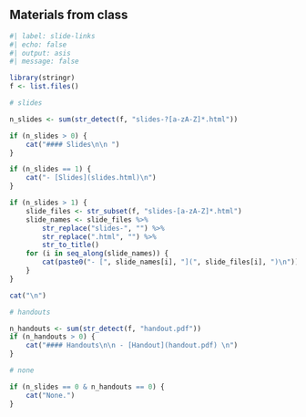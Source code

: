 
## Materials from class

```r
#| label: slide-links
#| echo: false
#| output: asis
#| message: false

library(stringr)
f <- list.files()

# slides

n_slides <- sum(str_detect(f, "slides-?[a-zA-Z]*.html"))

if (n_slides > 0) {
    cat("#### Slides\n\n ")
}

if (n_slides == 1) {
    cat("- [Slides](slides.html)\n")
}

if (n_slides > 1) {
    slide_files <- str_subset(f, "slides-[a-zA-Z]*.html")
    slide_names <- slide_files %>%
        str_replace("slides-", "") %>%
        str_replace(".html", "") %>%
        str_to_title()
    for (i in seq_along(slide_names)) {
        cat(paste0("- [", slide_names[i], "](", slide_files[i], ")\n"))
    }
}

cat("\n")

# handouts

n_handouts <- sum(str_detect(f, "handout.pdf"))
if (n_handouts > 0) {
    cat("#### Handouts\n\n - [Handout](handout.pdf) \n")
}

# none

if (n_slides == 0 & n_handouts == 0) {
    cat("None.")
}
```